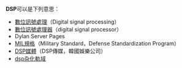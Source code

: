 '''DSP'''可以是下列意思： 
* [[數位訊號處理|數位訊號處理]]（Digital signal processing）
* [[數位訊號處理器|數位訊號處理器]]（digital signal processor）
* Dylan Server Pages
* [[MIL規格|MIL規格]]（Military Standard，Defense Standardization Program）
* [[DSP媒體|DSP媒體]]（DSP傳媒，韓國娛樂公司）
* [[dsp杂化|dsp杂化]][[軌域|軌域]]
{{disambig|Cat=三字拉丁字母缩写消歧义}}